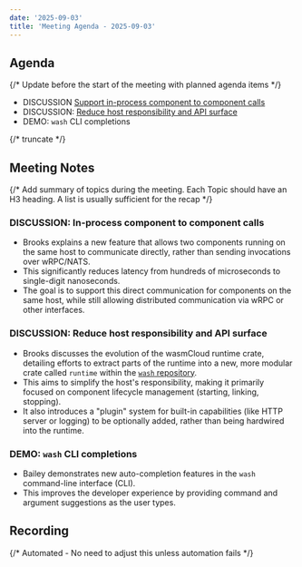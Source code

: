 ```yaml
---
date: '2025-09-03'
title: 'Meeting Agenda - 2025-09-03'
---
```


## Agenda

{/* Update before the start of the meeting with planned agenda items */}

- DISCUSSION [Support in-process component to component calls](https://github.com/wasmCloud/wasmCloud/issues/4637)
- DISCUSSION: [Reduce host responsibility and API surface](https://github.com/wasmCloud/wasmCloud/issues/4641)
- DEMO: `wash` CLI completions

{/* truncate */}

## Meeting Notes

{/* Add summary of topics during the meeting. Each Topic should have an H3 heading. A list is usually sufficient for the recap */}

### DISCUSSION: In-process component to component calls

- Brooks explains a new feature that allows two components running on the same host to communicate directly, rather than sending invocations over wRPC/NATS. 
- This significantly reduces latency from hundreds of microseconds to single-digit nanoseconds. 
- The goal is to support this direct communication for components on the same host, while still allowing distributed communication via wRPC or other interfaces.

### DISCUSSION: Reduce host responsibility and API surface

- Brooks discusses the evolution of the wasmCloud runtime crate, detailing efforts to extract parts of the runtime into a new, more modular crate called `runtime` within the [`wash` repository](https://github.com/wasmCloud/wash/tree/main/crates/wash/src/runtime). 
- This aims to simplify the host's responsibility, making it primarily focused on component lifecycle management (starting, linking, stopping). 
- It also introduces a "plugin" system for built-in capabilities (like HTTP server or logging) to be optionally added, rather than being hardwired into the runtime.

### DEMO: `wash` CLI completions

- Bailey demonstrates new auto-completion features in the `wash` command-line interface (CLI). 
- This improves the developer experience by providing command and argument suggestions as the user types.

## Recording

{/* Automated - No need to adjust this unless automation fails */}

<YouTube url="https://www.youtube.com/watch?v=CbE9Uzfkb2I" />
